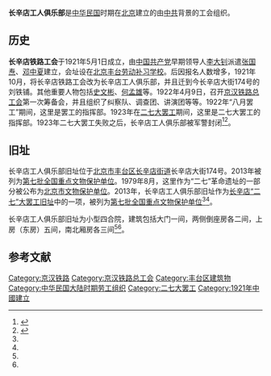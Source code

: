 '''长辛店工人俱乐部'''是[[中华民国|中华民国]]时期在[[北京|北京]]建立的由[[中共|中共]]背景的工会组织。

==历史==
'''长辛店铁路工会'''于1921年5月1日成立，由[[中国共产党|中国共产党]]早期领导人[[李大钊|李大钊]]派遣[[张国焘|张国焘]]、[[邓中夏|邓中夏]]建立，会址设在[[北京|北京]][[丰台|丰台]][[劳动补习学校旧址|劳动补习学校]]。后因报名人数增多，1921年10月，将长辛店铁路工会改为长辛店工人俱乐部，并且迁到今长辛店大街174号的刘铁铺。其他重要人物包括[[史文彬|史文彬]]、[[何孟雄|何孟雄]]等。1922年4月9日，召开[[京汉铁路总工会|京汉铁路总工会]]第一次筹备会，并且组织了纠察队、调查团、讲演团等等。1922年“八月罢工”期间，这里是罢工的指挥部。1923年在[[二七大罢工|二七大罢工]]期间，这里是二七大罢工的指挥部。1923年二七大罢工失败之后，长辛店工人俱乐部被军警封闭<ref name="ftb">{{Cite web|title=全国重点文物保护单位：长辛店二七大罢工旧址|url=http://www.bjft.gov.cn/fengtaibao/html/2014-09/26/content_8_2.htm|access-date=2015-04-10|date=2014-09-26|publisher=丰台报|archive-url=https://web.archive.org/web/20150415025029/http://www.bjft.gov.cn/fengtaibao/html/2014-09/26/content_8_2.htm|archive-date=2015-04-15|dead-url=yes}}</ref><ref name="ftww">{{Cite web|title=风雨古镇长辛店(组图)|url=http://news.sohu.com/20071125/n253459979.shtml|access-date=2022-05-05|date=2007-11-25|publisher=搜狐新闻}}</ref>。

==旧址==
{{文物保护单位
| 级别 = 全国
| 省区市 = 北京市
| 图片 = Site of Changxindian Workers' Club (20220422120859).jpg
| 说明 = 
| 名称 = 长辛店“二七”大罢工旧址
| 子项 = 长辛店工人俱乐部旧址
| 编号 = 7-1617
| 分类 = 近现代重要史迹及代表性建筑
| 时代 = 1923年
| 所在 = [[北京市|北京市]][[丰台区|丰台区]]
| 坐标 = {{coord|39.82311|116.20174|display=inline,title}}
| 登录 = 2013年
| Cat = 北京全国重点文物保护单位
}}

长辛店工人俱乐部旧址位于[[北京市|北京市]][[丰台区|丰台区]][[长辛店街道|长辛店街道]]长辛店大街174号。2013年被列为[[第七批全国重点文物保护单位|第七批全国重点文物保护单位]]。1979年8月，这里作为“二七”革命遗址的一部分被公布为[[北京市文物保护单位|北京市文物保护单位]]。2013年，长辛店工人俱乐部旧址作为[[长辛店二七纪念馆|长辛店“二七”大罢工旧址]]中的一项，被列为[[第七批全国重点文物保护单位|第七批全国重点文物保护单位]]<ref name="ftb" /><ref name="ftww" />。

长辛店工人俱乐部旧址为小型四合院，建筑包括大门一间，两侧倒座房各二间，上房（东房）五间，南北厢房各三间<ref name="ftb" /><ref name="ftww" />。

==参考文献==
{{reflist}}

{{北京全国重点文物保护单位}}

[[Category:京汉铁路|Category:京汉铁路]]
[[Category:京汉铁路总工会|Category:京汉铁路总工会]]
[[Category:丰台区建筑物|Category:丰台区建筑物]]
[[Category:中华民国大陆时期劳工组织|Category:中华民国大陆时期劳工组织]]
[[Category:二七大罢工|Category:二七大罢工]]
[[Category:1921年中國建立|Category:1921年中國建立]]